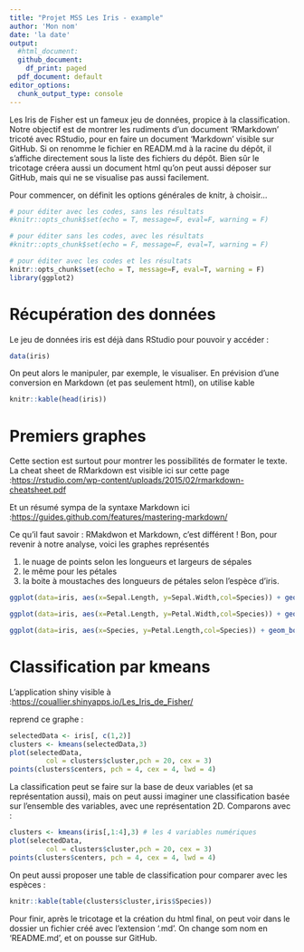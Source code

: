 ```yaml
---
title: "Projet MSS Les Iris - example"
author: 'Mon nom'
date: 'la date'
output:
  #html_document:
  github_document:
    df_print: paged
  pdf_document: default
editor_options: 
  chunk_output_type: console
---
```



Les Iris de Fisher est un fameux jeu de données, propice à la classification. Notre objectif est de montrer les rudiments d'un document 'RMarkdown' tricoté avec RStudio, pour en faire un document 'Markdown' visible sur GitHub. Si on renomme le fichier en READM.md à la racine du dépôt, il s'affiche directement sous la liste des fichiers du dépôt. Bien sûr le tricotage créera aussi un document html qu'on peut aussi déposer sur GitHub, mais qui ne se visualise pas aussi facilement.


Pour commencer, on définit les options générales de knitr, à choisir...
```r
# pour éditer avec les codes, sans les résultats
#knitr::opts_chunk$set(echo = T, message=F, eval=F, warning = F) 

# pour éditer sans les codes, avec les résultats
#knitr::opts_chunk$set(echo = F, message=F, eval=T, warning = F)

# pour éditer avec les codes et les résultats
knitr::opts_chunk$set(echo = T, message=F, eval=T, warning = F)
library(ggplot2)
```


# Récupération des données
Le jeu de données iris est déjà dans RStudio pour pouvoir y accéder : 
```r
data(iris)
```

On peut alors le manipuler, par exemple, le visualiser. En prévision d'une conversion en Markdown (et pas seulement html), on utilise kable

```r
knitr::kable(head(iris))
```

# Premiers graphes

Cette section est surtout pour montrer les possibilités de formater le texte. La cheat sheet de RMarkdown est visible ici sur cette page :<https://rstudio.com/wp-content/uploads/2015/02/rmarkdown-cheatsheet.pdf>

Et un résumé sympa de la syntaxe Markdown ici :<https://guides.github.com/features/mastering-markdown/>

Ce qu'il faut savoir : RMakdwon et Markdown, c'est différent !
Bon, pour revenir à notre analyse, voici les graphes représentés

1. le nuage de points selon les longueurs et largeurs de sépales
2. le même pour les pétales
3. la boite à moustaches des longueurs de pétales selon l'espèce d'iris.

```r
ggplot(data=iris, aes(x=Sepal.Length, y=Sepal.Width,col=Species)) + geom_point(size=3, alpha=0.7)+ggtitle('Graphe selon les Sépales')
```

```r
ggplot(data=iris, aes(x=Petal.Length, y=Petal.Width,col=Species)) + geom_point(size=3, alpha=0.7)+ggtitle('Graphe selon les Pétales')
```

```r
ggplot(data=iris, aes(x=Species, y=Petal.Length,col=Species)) + geom_boxplot()
```

# Classification par kmeans

L'application shiny visible à :<https://couallier.shinyapps.io/Les_Iris_de_Fisher/>

reprend ce graphe : 
```r
selectedData <- iris[, c(1,2)]
clusters <- kmeans(selectedData,3)
plot(selectedData,
         col = clusters$cluster,pch = 20, cex = 3)
points(clusters$centers, pch = 4, cex = 4, lwd = 4)
```

La classification peut se faire sur la base de deux variables (et sa représentation aussi), mais on peut aussi imaginer une classification basée sur l'ensemble des variables, avec une représentation 2D. Comparons avec : 

```r
clusters <- kmeans(iris[,1:4],3) # les 4 variables numériques
plot(selectedData,
         col = clusters$cluster,pch = 20, cex = 3)
points(clusters$centers, pch = 4, cex = 4, lwd = 4)
```

On peut aussi proposer une table de classification pour comparer avec les espèces : 
```r
knitr::kable(table(clusters$cluster,iris$Species))
```

Pour finir, après le tricotage et la création du html final, on peut voir dans le dossier un fichier créé avec l'extension '.md'. On change som nom en 'README.md', et on pousse sur GitHub. 

